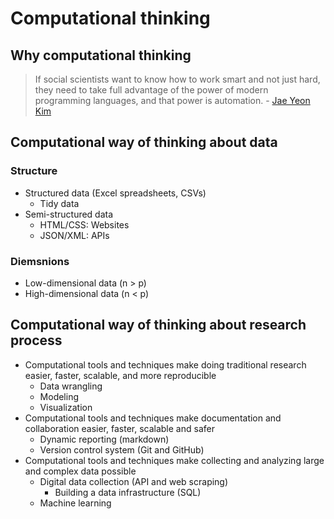 # Computational thinking {#Motivation}

## Why computational thinking 

> If social scientists want to know how to work smart and not just hard, they need to take full advantage of the power of modern programming languages, and that power is automation. - [Jae Yeon Kim](https://dlab.berkeley.edu/blog/why-teaching-social-scientists-how-code-professional-important)

## Computational way of thinking about data 

### Structure 
- Structured data (Excel spreadsheets, CSVs)
  - Tidy data 
- Semi-structured data 
  - HTML/CSS: Websites 
  - JSON/XML: APIs

### Diemsnions 
- Low-dimensional data (n > p)
- High-dimensional data (n < p)

## Computational way of thinking about research process

- Computational tools and techniques make doing traditional research easier, faster, scalable, and more reproducible
  - Data wrangling 
  - Modeling 
  - Visualization 
- Computational tools and techniques make documentation and collaboration easier, faster, scalable and safer
  - Dynamic reporting (markdown)
  - Version control system (Git and GitHub)
- Computational tools and techniques make collecting and analyzing large and complex data possible 
  - Digital data collection (API and web scraping)
      - Building a data infrastructure (SQL)
  - Machine learning 
